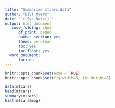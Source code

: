```yaml
---
title: "Summarize mtcars data"
author: "Bill Myers"
date: "`r Sys.Date()`"
output: html_document
   code_folding: show
      df_print: paged
      number_section: yes
      theme: cerulean
      toc: yes
      toc_float: yes
  word_document:
      toc: no
---
```



```r
knitr::opts_chunk$set(echo = TRUE)
knitr::opts_chunk$set(fig.width=8, fig.height=6)
```



```r
data(mtcars)
head(mtcars)
summary(mtcars)
hist(mtcars$mpg)
```




